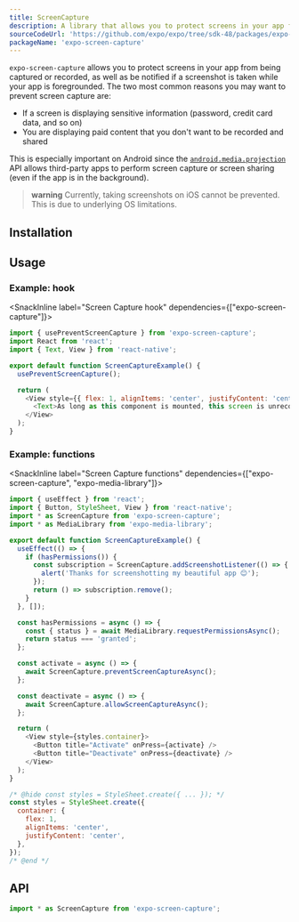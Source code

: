 ```yaml
---
title: ScreenCapture
description: A library that allows you to protect screens in your app from being captured or recorded.
sourceCodeUrl: 'https://github.com/expo/expo/tree/sdk-48/packages/expo-screen-capture'
packageName: 'expo-screen-capture'
---
```



`expo-screen-capture` allows you to protect screens in your app from being captured or recorded, as well as be notified if a screenshot is taken while your app is foregrounded. The two most common reasons you may want to prevent screen capture are:

- If a screen is displaying sensitive information (password, credit card data, and so on)
- You are displaying paid content that you don't want to be recorded and shared

This is especially important on Android since the [`android.media.projection`](https://developer.android.com/about/versions/android-5.0.html#ScreenCapture) API allows third-party apps to perform screen capture or screen sharing (even if the app is in the background).

> **warning** Currently, taking screenshots on iOS cannot be prevented. This is due to underlying OS limitations.

<PlatformsSection android emulator ios simulator />

## Installation

<APIInstallSection />

## Usage

### Example: hook

<SnackInline label="Screen Capture hook" dependencies={["expo-screen-capture"]}>

```js
import { usePreventScreenCapture } from 'expo-screen-capture';
import React from 'react';
import { Text, View } from 'react-native';

export default function ScreenCaptureExample() {
  usePreventScreenCapture();

  return (
    <View style={{ flex: 1, alignItems: 'center', justifyContent: 'center' }}>
      <Text>As long as this component is mounted, this screen is unrecordable!</Text>
    </View>
  );
}
```

</SnackInline>

### Example: functions

<SnackInline label="Screen Capture functions" dependencies={["expo-screen-capture", "expo-media-library"]}>

```js
import { useEffect } from 'react';
import { Button, StyleSheet, View } from 'react-native';
import * as ScreenCapture from 'expo-screen-capture';
import * as MediaLibrary from 'expo-media-library';

export default function ScreenCaptureExample() {
  useEffect(() => {
    if (hasPermissions()) {
      const subscription = ScreenCapture.addScreenshotListener(() => {
        alert('Thanks for screenshotting my beautiful app 😊');
      });
      return () => subscription.remove();
    }
  }, []);

  const hasPermissions = async () => {
    const { status } = await MediaLibrary.requestPermissionsAsync();
    return status === 'granted';
  };

  const activate = async () => {
    await ScreenCapture.preventScreenCaptureAsync();
  };

  const deactivate = async () => {
    await ScreenCapture.allowScreenCaptureAsync();
  };

  return (
    <View style={styles.container}>
      <Button title="Activate" onPress={activate} />
      <Button title="Deactivate" onPress={deactivate} />
    </View>
  );
}

/* @hide const styles = StyleSheet.create({ ... }); */
const styles = StyleSheet.create({
  container: {
    flex: 1,
    alignItems: 'center',
    justifyContent: 'center',
  },
});
/* @end */
```

</SnackInline>

## API

```js
import * as ScreenCapture from 'expo-screen-capture';
```

<APISection packageName="expo-screen-capture" apiName="ScreenCapture" />
